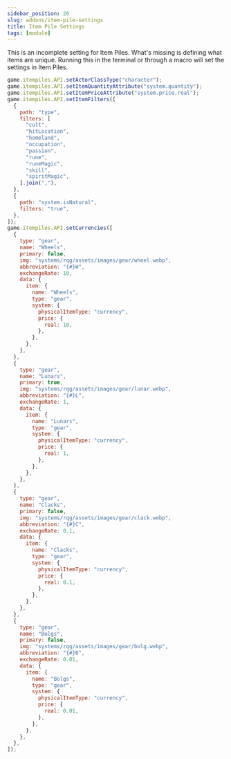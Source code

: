 ```yaml
---
sidebar_position: 20
slug: addons/item-pile-settings
title: Item Pile Settings
tags: [module]
---
```


This is an incomplete setting for Item Piles. What's missing is defining what items are unique.
Running this in the terminal or through a macro will set the settings in Item Piles.

```js
game.itempiles.API.setActorClassType("character");
game.itempiles.API.setItemQuantityAttribute("system.quantity");
game.itempiles.API.setItemPriceAttribute("system.price.real");
game.itempiles.API.setItemFilters([
  {
    path: "type",
    filters: [
      "cult",
      "hitLocation",
      "homeland",
      "occupation",
      "passion",
      "rune",
      "runeMagic",
      "skill",
      "spiritMagic",
    ].join(","),
  },
  {
    path: "system.isNatural",
    filters: "true",
  },
]);
game.itempiles.API.setCurrencies([
  {
    type: "gear",
    name: "Wheels",
    primary: false,
    img: "systems/rqg/assets/images/gear/wheel.webp",
    abbreviation: "{#}W",
    exchangeRate: 10,
    data: {
      item: {
        name: "Wheels",
        type: "gear",
        system: {
          physicalItemType: "currency",
          price: {
            real: 10,
          },
        },
      },
    },
  },
  {
    type: "gear",
    name: "Lunars",
    primary: true,
    img: "systems/rqg/assets/images/gear/lunar.webp",
    abbreviation: "{#}L",
    exchangeRate: 1,
    data: {
      item: {
        name: "Lunars",
        type: "gear",
        system: {
          physicalItemType: "currency",
          price: {
            real: 1,
          },
        },
      },
    },
  },
  {
    type: "gear",
    name: "Clacks",
    primary: false,
    img: "systems/rqg/assets/images/gear/clack.webp",
    abbreviation: "{#}C",
    exchangeRate: 0.1,
    data: {
      item: {
        name: "Clacks",
        type: "gear",
        system: {
          physicalItemType: "currency",
          price: {
            real: 0.1,
          },
        },
      },
    },
  },
  {
    type: "gear",
    name: "Bolgs",
    primary: false,
    img: "systems/rqg/assets/images/gear/bolg.webp",
    abbreviation: "{#}B",
    exchangeRate: 0.01,
    data: {
      item: {
        name: "Bolgs",
        type: "gear",
        system: {
          physicalItemType: "currency",
          price: {
            real: 0.01,
          },
        },
      },
    },
  },
]);
```
